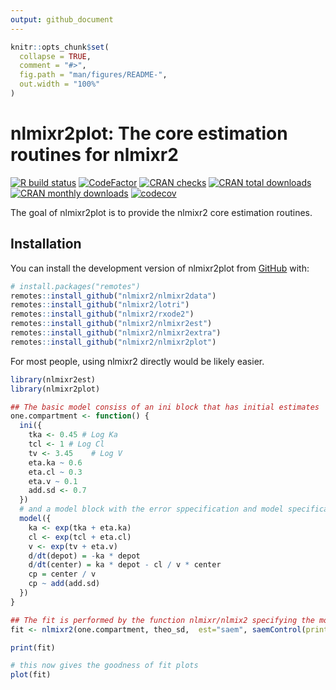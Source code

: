 ```yaml
---
output: github_document
---
```


<!-- README.md is generated from README.Rmd. Please edit that file -->

```r
knitr::opts_chunk$set(
  collapse = TRUE,
  comment = "#>",
  fig.path = "man/figures/README-",
  out.width = "100%"
)
```

# nlmixr2plot: The core estimation routines for nlmixr2

<!-- badges: start -->
[![R build
status](https://github.com/nlmixr2/nlmixr2plot/workflows/R-CMD-check/badge.svg)](https://github.com/nlmixr2/nlmixr2plot/actions)
[![CodeFactor](https://www.codefactor.io/repository/github/nlmixr2/nlmixr2plot/badge)](https://www.codefactor.io/repository/github/nlmixr2/nlmixr2plot)
[![CRAN
checks](https://cranchecks.info/badges/summary/nlmixr2plot)](https://cran.r-project.org/web/checks/check_results_nlmixr2plot.html)
[![CRAN total
downloads](https://cranlogs.r-pkg.org/badges/grand-total/nlmixr2plot)](https://cran.r-project.org/package=nlmixr2plot)
[![CRAN monthly
downloads](https://cranlogs.r-pkg.org/badges/nlmixr2plot)](https://cran.r-project.org/package=nlmixr2plot)
[![codecov](https://codecov.io/gh/nlmixr2/nlmixr2plot/branch/main/graph/badge.svg)](https://codecov.io/gh/nlmixr2/nlmixr2plot)
<!-- badges: end -->

The goal of nlmixr2plot is to provide the nlmixr2 core estimation routines.

## Installation

You can install the development version of nlmixr2plot from [GitHub](https://github.com/) with:

``` r
# install.packages("remotes")
remotes::install_github("nlmixr2/nlmixr2data")
remotes::install_github("nlmixr2/lotri")
remotes::install_github("nlmixr2/rxode2")
remotes::install_github("nlmixr2/nlmixr2est")
remotes::install_github("nlmixr2/nlmixr2extra")
remotes::install_github("nlmixr2/nlmixr2plot")
```

For most people, using nlmixr2 directly would be likely easier.

```r
library(nlmixr2est)
library(nlmixr2plot)

## The basic model consiss of an ini block that has initial estimates
one.compartment <- function() {
  ini({
    tka <- 0.45 # Log Ka
    tcl <- 1 # Log Cl
    tv <- 3.45    # Log V
    eta.ka ~ 0.6
    eta.cl ~ 0.3
    eta.v ~ 0.1
    add.sd <- 0.7
  })
  # and a model block with the error sppecification and model specification
  model({
    ka <- exp(tka + eta.ka)
    cl <- exp(tcl + eta.cl)
    v <- exp(tv + eta.v)
    d/dt(depot) = -ka * depot
    d/dt(center) = ka * depot - cl / v * center
    cp = center / v
    cp ~ add(add.sd)
  })
}

## The fit is performed by the function nlmixr/nlmix2 specifying the model, data and estimate
fit <- nlmixr2(one.compartment, theo_sd,  est="saem", saemControl(print=0))

print(fit)

# this now gives the goodness of fit plots
plot(fit)
```


